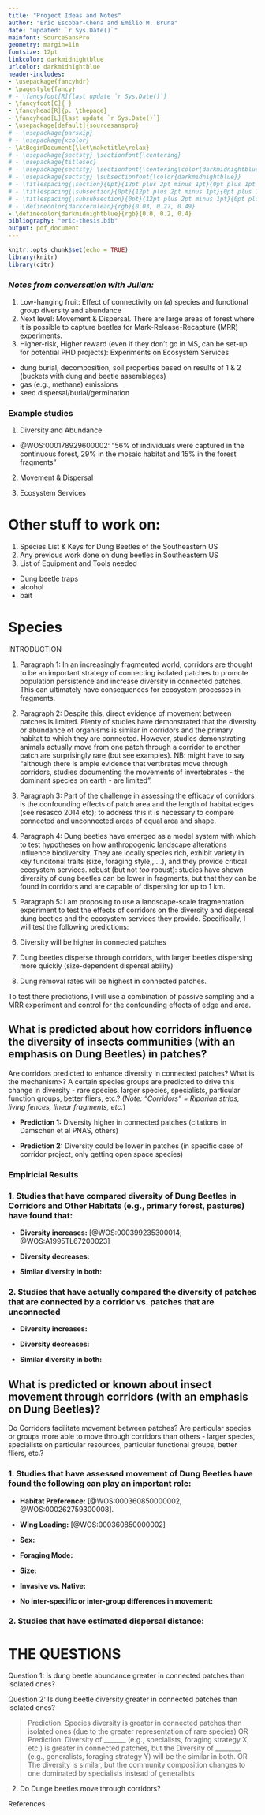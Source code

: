 ```yaml
---
title: "Project Ideas and Notes"
author: "Eric Escobar-Chena and Emilio M. Bruna"
date: "updated: `r Sys.Date()`"
mainfont: SourceSansPro
geometry: margin=1in
fontsize: 12pt
linkcolor: darkmidnightblue
urlcolor: darkmidnightblue
header-includes:
- \usepackage{fancyhdr}
- \pagestyle{fancy}
# - \fancyfoot[R]{last update `r Sys.Date()`}
- \fancyfoot[C]{ }
- \fancyhead[R]{p. \thepage}
- \fancyhead[L]{last update `r Sys.Date()`}
- \usepackage[default]{sourcesanspro}
# - \usepackage{parskip}
# - \usepackage{xcolor}
- \AtBeginDocument{\let\maketitle\relax}
# - \usepackage{sectsty} \sectionfont{\centering}
# - \usepackage{titlesec}
# - \usepackage{sectsty} \sectionfont{\centering\color{darkmidnightblue}}
# - \usepackage{sectsty} \subsectionfont{\color{darkmidnightblue}}
# - \titlespacing{\section}{0pt}{12pt plus 2pt minus 1pt}{0pt plus 1pt minus 1pt}
# - \titlespacing{\subsection}{0pt}{12pt plus 2pt minus 1pt}{0pt plus 1pt minus 1pt}
# - \titlespacing{\subsubsection}{0pt}{12pt plus 2pt minus 1pt}{0pt plus 1pt minus 1pt}
# - \definecolor{darkcerulean}{rgb}{0.03, 0.27, 0.49}
- \definecolor{darkmidnightblue}{rgb}{0.0, 0.2, 0.4}
bibliography: "eric-thesis.bib"
output: pdf_document
---
```


```r
knitr::opts_chunk$set(echo = TRUE)
library(knitr)
library(citr)
```

### *Notes from conversation with Julian:*

1.  Low-hanging fruit: Effect of connectivity on (a) species and functional group diversity and abundance
2.  Next level: Movement & Dispersal. There are large areas of forest where it is possible to capture beetles for Mark-Release-Recapture (MRR) experiments.
3.  Higher-risk, Higher reward (even if they don't go in MS, can be set-up for potential PHD projects): Experiments on Ecosystem Services

-   dung burial, decomposition, soil properties based on results of 1 & 2 (buckets with dung and beetle assemblages)
-   gas (e.g., methane) emissions
-   seed dispersal/burial/germination

### Example studies

1.  Diversity and Abundance

-   @WOS:000178929600002: "56% of individuals were captured in the continuous forest, 29% in the mosaic habitat and 15% in the forest fragments"

2.  Movement & Dispersal

3.  Ecosystem Services

# Other stuff to work on:

1.  Species List & Keys for Dung Beetles of the Southeastern US
2.  Any previous work done on dung beetles in Southeastern US
3.  List of Equipment and Tools needed

-   Dung beetle traps
-   alcohol
-   bait

# Species

\newpage

INTRODUCTION

<!-- Good stuff in here: -->

<!-- https://link.springer.com/article/10.1007/s10531-017-1299-7 -->

<!-- https://www.sciencedirect.com/science/article/pii/S1470160X19303486 -->

1.  Paragraph 1: In an increasingly fragmented world, corridors are thought to be an important strategy of connecting isolated patches to promote population persistence and increase diversity in connected patches. This can ultimately have consequences for ecosystem processes in fragments.
2. Paragraph 2: Despite this, direct evidence of movement between patches is limited. Plenty of studies have demonstrated that the diversity or abundance of organisms is similar in corridors and the primary habitat to which they are connected. However, studies demonstrating animals actually move from one patch through a corridor to another patch are surprisingly rare (but see examples).  NB: might have to say "although there is ample evidence that vertbrates move through corridors, studies documenting the movements of invertebrates - the dominant species on earth - are limited".
3. Paragraph 3: Part of the challenge in assessing the  efficacy of corridors is the confounding effects of patch area and the length of habitat edges (see resasco 2014 etc); to address this it is necessary to compare connected and unconnected areas of equal area and shape.
4. Paragraph 4: Dung beetles have emerged as a model system with which to test hypotheses on how anthropogenic landscape alterations influence biodiversity. They are locally species rich, exhibit variety in key funcitonal traits (size, foraging style,,....), and they provide critical ecosystem services. robust (but not *too* robust): studies have shown diversity of dung beetles can be lower in fragments, but that they can be found in corridors and are capable of dispersing for up to 1 km. 
5. Paragraph 5: I am proposing to use a landscape-scale fragmentation experiment to test the effects of corridors on the diversity and dispersal dung beetles and the ecosystem services they provide. Specifically, I will test the following predictions:

1. Diversity will be higher in connected patches

2. Dung beetles disperse through corridors, with larger beetles dispersing more quickly (size-dependent dispersal ability)

3. Dung removal rates will be highest in connected patches.   

To test there predictions, I will use a combination of passive sampling and a MRR experiment and control for the confounding effects of edge and area.  


\newpage

## What is predicted about how corridors influence the diversity of insects communities (with an emphasis on Dung Beetles) in patches?

Are corridors predicted to enhance diversity in connected patches? What is the mechanism\>? A certain species groups are predicted to drive this change in diversity - rare species, larger species, specialists, particular function groups, better fliers, etc.? (*Note: "Corridors" = Riparian strips, living fences, linear fragments, etc.*)

-   **Prediction 1:** Diversity higher in connected patches (citations in Damschen et al PNAS, others)

-   **Prediction 2:** Diversity could be lower in patches (in specific case of corridor project, only getting open space species)

### Empiricial Results

### 1. Studies that have compared diversity of Dung Beetles in Corridors and Other Habitats (e.g., primary forest, pastures) have found that:

-   **Diversity increases:** [@WOS:000399235300014; @WOS:A1995TL67200023]

-   **Diversity decreases:**

-   **Similar diversity in both:**

### 2. Studies that have actually compared the diversity of patches that are connected by a corridor vs. patches that are unconnected

-   **Diversity increases:**

-   **Diversity decreases:**

-   **Similar diversity in both:**

## What is predicted or known about insect movement through corridors (with an emphasis on Dung Beetles)?

Do Corridors facilitate movement between patches? Are particular species or groups more able to move through corridors than others - larger species, specialists on particular resources, particular functional groups, better fliers, etc.?

### 1. Studies that have assessed movement of Dung Beetles have found the following can play an important role:

-   **Habitat Preference:** [@WOS:000360850000002, @WOS:000262759300008].

-   **Wing Loading:** [@WOS:000360850000002]

-   **Sex:**

-   **Foraging Mode:**

-   **Size:**

-   **Invasive vs. Native:**

-   **No inter-specific or inter-group differences in movement:**

### 2. Studies that have estimated dispersal distance:

\newpage

# THE QUESTIONS

Question 1: Is dung beetle abundance greater in connected patches than isolated ones?

<!-- Review predictions (or results) from studies of habitat fragments, other corridor studies, etc to refine this prediction -->

Question 2: Is dung beetle diversity greater in connected patches than isolated ones?

> Prediction: Species diversity is greater in connected patches than isolated ones (due to the greater representation of rare species) OR Prediction: Diversity of \_\_\_\_\_\_\_ (e.g., specialists, foraging strategy X, etc.) is greater in connected patches, but the Diversity of \_\_\_\_\_\_\_\_ (e.g., generalists, foraging strategy Y) will be the similar in both. OR The diversity is similar, but the community composition changes to one dominated by specialists instead of generalists

2.  Do Dunge beetles move through corridors?



References


